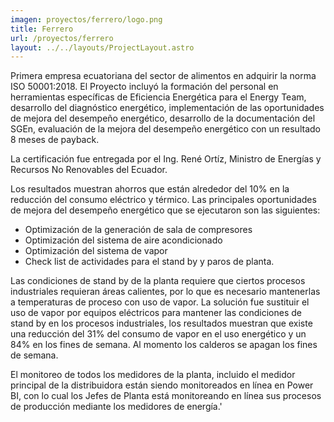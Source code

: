 ```yaml
---
imagen: proyectos/ferrero/logo.png
title: Ferrero
url: /proyectos/ferrero
layout: ../../layouts/ProjectLayout.astro
---
```



<Cover img={cover} title="Ferrero Del Ecuador S.a."/>

<BasicSection img={p0} 
title='Implementación de la Norma ISO 50001:2018' 
img_description='Taller de formación de auditores internos de la Norma ISO 50001:2018, por parte del Ing. José Luis Larregola, Experto Internacional en Eficiencia Energética.'>
Primera empresa ecuatoriana del sector de alimentos en adquirir la norma ISO 50001:2018. El Proyecto incluyó la formación del personal en herramientas específicas de Eficiencia Energética para el Energy Team, desarrollo del diagnóstico energético, implementación de las oportunidades de mejora del desempeño energético, desarrollo de la documentación del SGEn, evaluación de la mejora del desempeño energético con un resultado 8 meses de payback.
</BasicSection>

<MirrorSection img={p1}
img_description='Evento de entrega de la Certificación ISO 50001:2018 por parte del Ing. René Ortíz (Ministro de Energías y Recursos No Renovables del Ecuador) al Ing. Nichola Franchini (Plan Manager of Ferrero Ecuador'>
>
La certificación fue entregada por el Ing. René Ortíz, Ministro de Energías y Recursos No Renovables del Ecuador.


Los resultados muestran ahorros que están alrededor del 10% en la reducción del consumo eléctrico y térmico. Las principales oportunidades de mejora del desempeño energético que se ejecutaron son las siguientes:
- Optimización de la generación de sala de compresores
- Optimización del sistema de aire acondicionado
- Optimización del sistema de vapor
- Check list de actividades para el stand by y paros de planta.
</MirrorSection>

<BasicSection img={p2} 
title='Descarbonización de la Planta en días no laborables' 
img_description='Esquema de la solución de descarbonización para eliminar el uso de vapor en días no laborables en la planta'>
Las condiciones de stand by de la planta requiere que ciertos procesos industriales requieran áreas calientes, por lo que es necesario mantenerlas a temperaturas de proceso con uso de vapor. La solución fue sustituir el uso de vapor por equipos eléctricos para mantener las condiciones de stand by en los procesos industriales, los resultados muestran que existe una reducción del 31% del consumo de vapor en el uso energético y un 84% en los fines de semana. Al momento los calderos se apagan los fines de semana.
</BasicSection>


<MirrorSection img={p3} 
title='App de monitoreo del SGEn en Power BI'
img_description='Esquema de la solución de descarbonización para eliminar el uso de vapor en días no laborables en la planta.'>
>
El monitoreo de todos los medidores de la planta, incluido el medidor principal de la distribuidora están siendo monitoreados en línea en Power BI, con lo cual los Jefes de Planta está monitoreando en línea sus procesos de producción mediante los medidores de energía.'
</MirrorSection>

<BasicSection img={img1} 
title='Presentación de resultados del Programa de Eficiencia Energética e ISO 50001 (Ferrero del Ecuador)' 
img_description='Presentación de resultados'>
<MediaDisplay media={doc}/>
</BasicSection>





